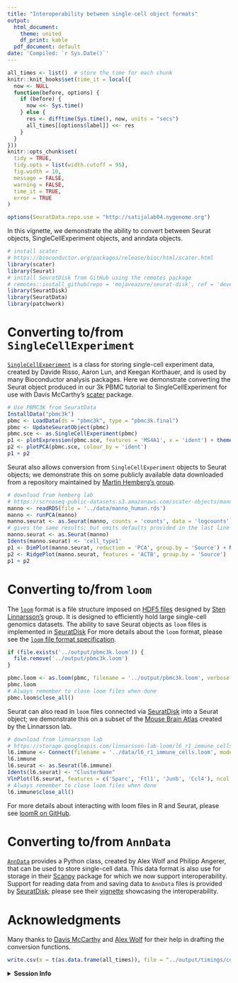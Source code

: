 ```yaml
---
title: "Interoperability between single-cell object formats"
output:
  html_document:
    theme: united
    df_print: kable
  pdf_document: default
date: 'Compiled: `r Sys.Date()`'
---
```


```r
all_times <- list()  # store the time for each chunk
knitr::knit_hooks$set(time_it = local({
  now <- NULL
  function(before, options) {
    if (before) {
      now <<- Sys.time()
    } else {
      res <- difftime(Sys.time(), now, units = "secs")
      all_times[[options$label]] <<- res
    }
  }
}))
knitr::opts_chunk$set(
  tidy = TRUE,
  tidy.opts = list(width.cutoff = 95),
  fig.width = 10,
  message = FALSE,
  warning = FALSE,
  time_it = TRUE,
  error = TRUE
)
```

```r
options(SeuratData.repo.use = "http://satijalab04.nygenome.org")
```
In this vignette, we demonstrate the ability to convert between Seurat objects, SingleCellExperiment objects, and anndata objects. 

```r
# install scater
# https://bioconductor.org/packages/release/bioc/html/scater.html
library(scater)
library(Seurat)
# install SeuratDisk from GitHub using the remotes package
# remotes::install_github(repo = 'mojaveazure/seurat-disk', ref = 'develop')
library(SeuratDisk)
library(SeuratData)
library(patchwork)
```

# Converting to/from `SingleCellExperiment`

[`SingleCellExperiment`](https://bioconductor.org/packages/release/bioc/html/SingleCellExperiment.html) is a class for storing single-cell experiment data, created by Davide Risso, Aaron Lun, and Keegan Korthauer, and is used by many Bioconductor analysis packages. Here we demonstrate converting the Seurat object produced in our 3k PBMC tutorial to SingleCellExperiment for use with Davis McCarthy's [scater](https://bioconductor.org/packages/release/bioc/html/scater.html) package. 

```r
# Use PBMC3K from SeuratData
InstallData("pbmc3k")
pbmc <- LoadData(ds = "pbmc3k", type = "pbmc3k.final")
pbmc <- UpdateSeuratObject(pbmc)
pbmc.sce <- as.SingleCellExperiment(pbmc)
p1 <- plotExpression(pbmc.sce, features = 'MS4A1', x = 'ident') + theme(axis.text.x = element_text(angle = 45, hjust = 1))
p2 <- plotPCA(pbmc.sce, colour_by = 'ident')
p1 + p2
```

Seurat also allows conversion from `SingleCellExperiment` objects to Seurat objects; we demonstrate this on some publicly available data downloaded from a repository maintained by [Martin Hemberg's group](http://www.sanger.ac.uk/science/groups/hemberg-group).

```r
# download from hemberg lab
# https://scrnaseq-public-datasets.s3.amazonaws.com/scater-objects/manno_human.rds
manno <- readRDS(file = '../data/manno_human.rds')
manno <- runPCA(manno)
manno.seurat <- as.Seurat(manno, counts = 'counts', data = 'logcounts')
# gives the same results; but omits defaults provided in the last line
manno.seurat <- as.Seurat(manno)
Idents(manno.seurat) <- 'cell_type1'
p1 <- DimPlot(manno.seurat, reduction = 'PCA', group.by = 'Source') + NoLegend()
p2 <- RidgePlot(manno.seurat, features = 'ACTB', group.by = 'Source')
p1 + p2
```

# Converting to/from `loom`

The [`loom`](http://loompy.org/) format is a file structure imposed on [HDF5 files](http://portal.hdfgroup.org/display/support) designed by [Sten Linnarsson's](http://linnarssonlab.org/) group. It is designed to efficiently hold large single-cell genomics datasets. The ability to save Seurat objects as `loom` files is implemented in [SeuratDisk](https://mojaveazure.github.io/seurat-disk) For more details about the `loom` format, please see the [`loom` file format specification](http://linnarssonlab.org/loompy/format/index.html).

```r
if (file.exists('../output/pbmc3k.loom')) {
  file.remove('../output/pbmc3k.loom')
}
```

```r
pbmc.loom <- as.loom(pbmc, filename = '../output/pbmc3k.loom', verbose = FALSE)
pbmc.loom
# Always remember to close loom files when done
pbmc.loom$close_all()
```

Seurat can also read in `loom` files connected via [SeuratDisk](https://github.com/mojaveazure/seurat-disk) into a Seurat object; we demonstrate this on a subset of the [Mouse Brain Atlas](http://mousebrain.org/) created by the Linnarsson lab.

```r
# download from linnarsson lab
# https://storage.googleapis.com/linnarsson-lab-loom/l6_r1_immune_cells.loom
l6.immune <- Connect(filename = '../data/l6_r1_immune_cells.loom', mode = 'r')
l6.immune
l6.seurat <- as.Seurat(l6.immune)
Idents(l6.seurat) <- "ClusterName"
VlnPlot(l6.seurat, features = c('Sparc', 'Ftl1', 'Junb', 'Ccl4'), ncol = 2)
# Always remember to close loom files when done
l6.immune$close_all()
```

For more details about interacting with loom files in R and Seurat, please see [loomR on GitHub](https://github.com/mojaveazure/loomR).

# Converting to/from `AnnData`

[`AnnData`](https://anndata.readthedocs.io/en/latest/) provides a Python class, created by Alex Wolf and Philipp Angerer, that can be used to store single-cell data. This data format is also use for storage in their [Scanpy](https://scanpy.readthedocs.io/en/latest/index.html) package for which we now support interoperability. Support for reading data from and saving data to `AnnData` files is provided by [SeuratDisk](https://mojaveazure.github.io/seurat-disk); please see their [vignette](https://mojaveazure.github.io/seurat-disk/articles/convert-anndata.html) showcasing the interoperability.

# Acknowledgments

Many thanks to [Davis McCarthy](https://twitter.com/davisjmcc?ref_src=twsrc%5Egoogle%7Ctwcamp%5Eserp%7Ctwgr%5Eauthor) and [Alex Wolf](https://twitter.com/falexwolf) for their help in drafting the conversion functions. 

```r
write.csv(x = t(as.data.frame(all_times)), file = "../output/timings/conversion_vignette_times.csv")
```

<details>
  <summary>**Session Info**</summary>
```r
sessionInfo()
```
</details>

